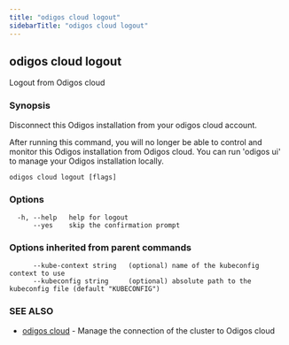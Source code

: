 ```yaml
---
title: "odigos cloud logout"
sidebarTitle: "odigos cloud logout"
---
```

## odigos cloud logout

Logout from Odigos cloud

### Synopsis

Disconnect this Odigos installation from your odigos cloud account.

After running this command, you will no longer be able to control and monitor this Odigos installation from Odigos cloud.
You can run 'odigos ui' to manage your Odigos installation locally.
	

```
odigos cloud logout [flags]
```

### Options

```
  -h, --help   help for logout
      --yes    skip the confirmation prompt
```

### Options inherited from parent commands

```
      --kube-context string   (optional) name of the kubeconfig context to use
      --kubeconfig string     (optional) absolute path to the kubeconfig file (default "KUBECONFIG")
```

### SEE ALSO

* [odigos cloud](/cli/odigos_cloud)	 - Manage the connection of the cluster to Odigos cloud